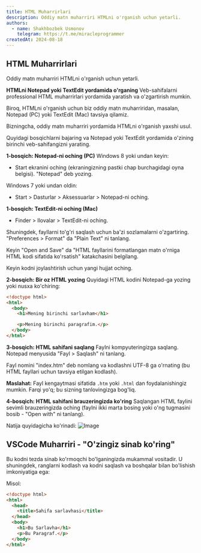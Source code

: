 ```yaml
---
title: HTML Muharrirlari
description: Oddiy matn muharriri HTMLni o'rganish uchun yetarli.
authors:
  - name: Shakhbozbek Usmonov
    telegram: https://t.me/miracleprogrammer
createdAt: 2024-08-18
---
```


## HTML Muharrirlari

Oddiy matn muharriri HTMLni o'rganish uchun yetarli.

**HTMLni Notepad yoki TextEdit yordamida o'rganing**
Veb-sahifalarni professional HTML muharrirlari yordamida yaratish va o'zgartirish mumkin.

Biroq, HTMLni o'rganish uchun biz oddiy matn muharriridan, masalan, Notepad (PC) yoki TextEdit (Mac) tavsiya qilamiz.

Bizningcha, oddiy matn muharriri yordamida HTMLni o'rganish yaxshi usul.

Quyidagi bosqichlarni bajaring va Notepad yoki TextEdit yordamida o'zining birinchi veb-sahifangizni yarating.

**1-bosqich: Notepad-ni oching (PC)**
Windows 8 yoki undan keyin:

- Start ekranini oching (ekraningizning pastki chap burchagidagi oyna belgisi). "Notepad" deb yozing.

Windows 7 yoki undan oldin:

- Start > Dasturlar > Aksessuarlar > Notepad-ni oching.

**1-bosqich: TextEdit-ni oching (Mac)**

- Finder > Ilovalar > TextEdit-ni oching.

Shuningdek, fayllarni to'g'ri saqlash uchun ba'zi sozlamalarni o'zgartiring. "Preferences > Format" da "Plain Text" ni tanlang.

Keyin "Open and Save" da "HTML fayllarini formatlangan matn o'rniga HTML kodi sifatida ko'rsatish" katakchasini belgilang.

Keyin kodni joylashtirish uchun yangi hujjat oching.

**2-bosqich: Bir oz HTML yozing**
Quyidagi HTML kodini Notepad-ga yozing yoki nusxa ko'chiring:

```html
<!doctype html>
<html>
  <body>
    <h1>Mening birinchi sarlavham</h1>

    <p>Mening birinchi paragrafim.</p>
  </body>
</html>
```

**3-bosqich: HTML sahifani saqlang**
Faylni kompyuteringizga saqlang. Notepad menyusida "Fayl > Saqlash" ni tanlang.

Fayl nomini "index.htm" deb nomlang va kodlashni UTF-8 ga o'rnating (bu HTML fayllari uchun tavsiya etilgan kodlash).

**Maslahat:** Fayl kengaytmasi sifatida `.htm` yoki `.html` dan foydalanishingiz mumkin. Farqi yo'q; bu sizning tanlovingizga bog'liq.

**4-bosqich: HTML sahifani brauzeringizda ko'ring**
Saqlangan HTML faylini sevimli brauzeringizda oching (faylni ikki marta bosing yoki o'ng tugmasini bosib - "Open with" ni tanlang).

Natija quyidagicha ko'rinadi:
![Image](/images/html/editor.png)

## VSCode Muharriri - "O'zingiz sinab ko'ring"

Bu kodni tezda sinab ko'rmoqchi bo'lganingizda mukammal vositadir. U shuningdek, ranglarni kodlash va kodni saqlash va boshqalar bilan bo'lishish imkoniyatiga ega:

Misol:

```html
<!doctype html>
<html>
  <head>
    <title>Sahifa sarlavhasi</title>
  </head>
  <body>
    <h1>Bu Sarlavha</h1>
    <p>Bu Paragraf.</p>
  </body>
</html>
```
